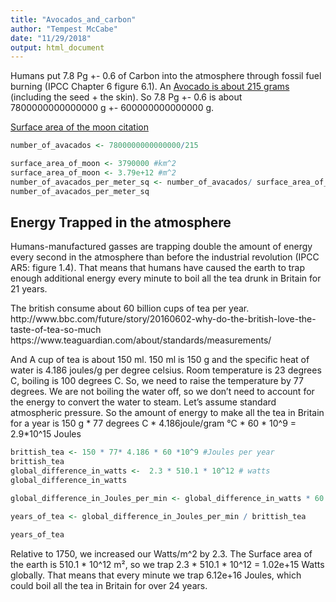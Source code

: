```yaml
---
title: "Avocados_and_carbon"
author: "Tempest McCabe"
date: "11/29/2018"
output: html_document
---
```


Humans put 7.8 Pg +- 0.6 of Carbon into the atmosphere through fossil fuel burning (IPCC Chapter 6 figure 6.1). An [Avocado is about 215 grams](http://www.avocadosource.com/CAS_Yearbooks/CAS_68_1984/CAS_1984_PG_109-119.pdf) (including the seed + the skin). So 7.8 Pg +- 0.6 is about 7800000000000000 g +- 600000000000000 g. 

[Surface area of the moon citation](https://www.universetoday.com/20489/moon-compared-to-earth/)

```r

number_of_avacados <- 7800000000000000/215 

surface_area_of_moon <- 3790000 #km^2
surface_area_of_moon <- 3.79e+12 #m^2
number_of_avacados_per_meter_sq <- number_of_avacados/ surface_area_of_moon
number_of_avacados_per_meter_sq

```

## Energy Trapped in the atmosphere


 Humans-manufactured gasses are trapping double the amount of energy every second in the atmosphere than before the industrial revolution (IPCC AR5: figure 1.4). That means that humans have caused the earth to trap enough additional energy every minute to boil all the tea drunk in Britain for 21 years. 

The british consume about 60 billion cups of tea per year. 
http://www.bbc.com/future/story/20160602-why-do-the-british-love-the-taste-of-tea-so-much
https://www.teaguardian.com/about/standards/measurements/


And A cup of tea is about 150 ml.  150 ml is 150 g and the specific heat of water is 4.186 joules/g  per degree celsius. Room temperature is 23 degrees C, boiling is 100 degrees C. So, we need to raise the temperature by 77 degrees. We are not boiling the water off, so we don’t need to account for the energy to convert the water to steam. Let’s assume standard atmospheric pressure. So the amount of energy to make all the tea in Britain for a year is 
150 g * 77 degrees C * 4.186joule/gram °C * 60 * 10^9 = 2.9*10^15 Joules

```r
brittish_tea <- 150 * 77* 4.186 * 60 *10^9 #Joules per year
brittish_tea
global_difference_in_watts <-  2.3 * 510.1 * 10^12 # watts
global_difference_in_watts

global_difference_in_Joules_per_min <- global_difference_in_watts * 60 #joules

years_of_tea <- global_difference_in_Joules_per_min / brittish_tea

years_of_tea
```

Relative to 1750, we increased our Watts/m^2 by 2.3. The Surface area of the earth is 510.1 * 10^12 m², so we trap 2.3 * 510.1 * 10^12 = 1.02e+15 Watts globally. That means that every minute we trap 6.12e+16 Joules, which could boil all the tea in Britain for over 24 years. 

